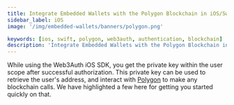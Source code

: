 ```yaml
---
title: Integrate Embedded Wallets with the Polygon Blockchain in iOS/Swift Applications
sidebar_label: iOS
image: '/img/embedded-wallets/banners/polygon.png'

keywords: [ios, swift, polygon, web3auth, authentication, blockchain]
description: 'Integrate Embedded Wallets with the Polygon Blockchain in iOS/Swift Applications | Embedded Wallets'
---
```



<SEO
  title="Integrate Embedded Wallets with the Polygon Blockchain in iOS/Swift Applications"
  description="Integrate Embedded Wallets with the Polygon Blockchain in iOS/Swift Applications | Embedded Wallets"
  image="https://docs.metamask.io/img/embedded-wallets/banners/polygon.png"
  slug="/embedded-wallets/connect-blockchain/evm/polygon/ios"
/>

While using the Web3Auth iOS SDK, you get the private key within the user scope after successful authorization. This private key can be used to retrieve the user's address, and interact with [Polygon](https://polygon.technology/) to make any blockchain calls. We have highlighted a few here for getting you started quickly on that.

<EVMInteraction />
